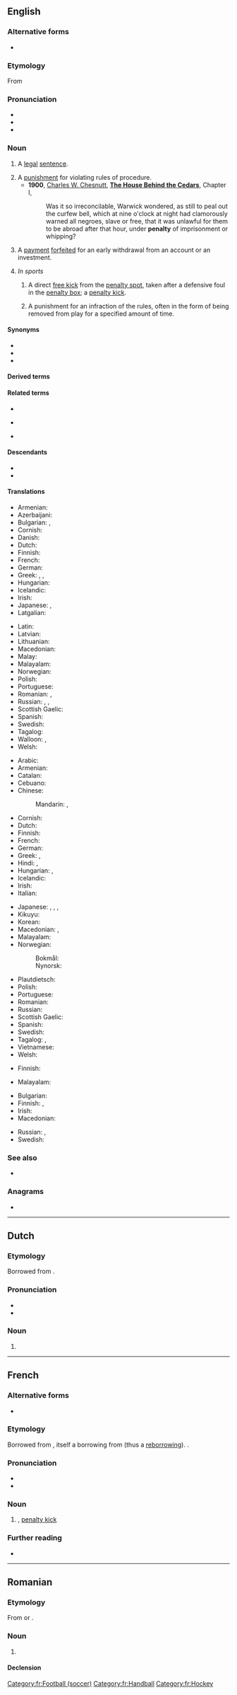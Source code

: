 {{also|pénalty}}
==English==
{{wikipedia}}

===Alternative forms===
* {{l|en|pœnalty}} {{qualifier|archaic}}

===Etymology===
{{root|en|ine-pro|*kʷey-}}
From {{bor|en|frm|pénalité}}

===Pronunciation===
* {{IPA|en|/ˈpɛnəlti/}}
* {{audio|en|LL-Q1860 (eng)-Vealhurl-penalty.wav|Audio (RP)}}
* {{hyph|en|pen|al|ty}}

===Noun===
{{en-noun}}

# A [[legal]] [[sentence]].
#: {{ux|en|The '''penalty''' for his crime was to do hard labor.}}
# A [[punishment]] for violating rules of procedure.
#* '''1900''', [[w:Charles W. Chesnutt|Charles W. Chesnutt]], '''[[w:The House Behind the Cedars|The House Behind the Cedars]]''', Chapter I,
#*: Was it so irreconcilable, Warwick wondered, as still to peal out the curfew bell, which at nine o'clock at night had clamorously warned all negroes, slave or free, that it was unlawful for them to be abroad after that hour, under '''penalty''' of imprisonment or whipping?
# {{lb|en|finance}} A [[payment]] [[forfeit]]ed for an early withdrawal from an account or an investment.
# ''In sports''
## {{lb|en|football}} A direct [[free kick]] from the [[penalty spot]], taken after a defensive foul in the [[penalty box]]; a [[penalty kick]].
## {{lb|en|ice hockey}} A punishment for an infraction of the rules, often in the form of being removed from play for a specified amount of time.
##: {{ux|en|A '''penalty''' was called when he tripped up his opponent.}}

====Synonyms====
* {{l|en|punition}}
* {{l|en|punishment}}
* {{l|en|sentence}}

====Derived terms====
{{der3|en
|death penalty
|fixed penalty notice
|penalty arc
|penalty area
|penalty box
|penalty kick
|penalty phase
|penalty shoot-out
|penalty shot
|penalty spot
}}

====Related terms====
* {{l|en|penal}}
* {{l|en|penality}} {{qualifier|rare}}
* {{l|en|penalize}}

====Descendants====
* {{desc|bor=1|afb|بلنتي|tr=balanti}}
* {{desc|bor=1|es|penalti}}

====Translations====
{{trans-top|legal sentence}}
* Armenian: {{t+|hy|պատիժ}}
* Azerbaijani: {{t+|az|cəza}}
* Bulgarian: {{t+|bg|наказание|n}}, {{t+|bg|санкция|f}}
* Cornish: {{t|kw|spal|m}}
* Danish: {{t|da|straf|c}}
* Dutch: {{t+|nl|straf|f}}
* Finnish: {{t+|fi|rangaistus}}
* French: {{t|fr|penalisation|f}}
* German: {{t+|de|Strafe|f}}
* Greek: {{t+|el|κύρωση|f}}, {{t+|el|ποινή|f}}, {{t+|el|τιμωρία|f}}
* Hungarian: {{t+|hu|büntetés}}
* Icelandic: {{t+|is|hegning|f}}
* Irish: {{t+|ga|pionós|m}}
* Japanese: {{t+|ja|刑|tr=kei}}, {{t+|ja|刑罰|tr=keibatsu}}
* Latgalian: {{t|ltg|struope|f}}
{{trans-mid}}
* Latin: {{t+|la|multa|f}}
* Latvian: {{t|lv|sods|m}}
* Lithuanian: {{t|lt|bausmė|?}}
* Macedonian: {{t|mk|ка́зна|f}}
* Malay: {{t+|ms|hukuman}}
* Malayalam: {{t+|ml|ശിക്ഷ}}
* Norwegian: {{t+|no|straff|m|f}}
* Polish: {{t+|pl|kara|f}}
* Portuguese: {{t+|pt|pena|f}}
* Romanian: {{t+|ro|penalizare|f}}, {{t+|ro|pedeapsă|f}}
* Russian: {{t+|ru|наказа́ние|n}}, {{t+|ru|взыска́ние|n}}, {{t+|ru|штраф|m}}
* Scottish Gaelic: {{t|gd|peanas|m}}
* Spanish: {{t+|es|pena|f}}
* Swedish: {{t+|sv|straff|n}}
* Tagalog: {{t+|tl|parusa}}
* Walloon: {{t+|wa|poenne|f}}, {{t|wa|poenålté|f}}
* Welsh: {{t+|cy|cosb|f}}
{{trans-bottom}}

{{trans-top|punishment for violating rules of procedure}}
* Arabic: {{t|ar|جَزَاء|m}}
* Armenian: {{t+|hy|տուգանք}}
* Catalan: {{t+|ca|càstig|m}}
* Cebuano: {{t|ceb|silot}}
* Chinese:
*: Mandarin: {{t+|cmn|懲罰}}, {{t+|cmn|惩罚|tr=chéngfá}}
* Cornish: {{t|kw|spal|m}}
* Dutch: {{t+|nl|straf|f}}
* Finnish: {{t+|fi|rangaistus}}
* French: {{t+|fr|peine|f}}
* German: {{t+|de|Strafe|f}}
* Greek: {{t+|el|αντίτιμο|n}}, {{t+|el|τιμωρία|f}}
* Hindi: {{t+|hi|दण्ड|?}}, {{t|hi|सज़ा|?}}
* Hungarian: {{t+|hu|büntetés}}, {{t+|hu|bírság}}
* Icelandic: {{t+|is|hegning|f}}
* Irish: {{t+|ga|pionós|m}}
* Italian: {{t|it|penalità|f}}
{{trans-mid}}
* Japanese: {{t+|ja|罰|tr=batsu}}, {{t|ja|懲らしめ|tr=korasime}}, {{t+|ja|懲罰|tr=chōbatsu}}, {{t|ja|仕置き|tr=shioki}}
* Kikuyu: {{t|ki|ihera|c5}}
* Korean: {{t|ko|형벌}}
* Macedonian: {{t|mk|ка́зна|f}}, {{t|mk|гло́ба|f}}
* Malayalam: {{t+|ml|ശിക്ഷ}}
* Norwegian:
*: Bokmål: {{t+|nb|straff|m}}
*: Nynorsk: {{t|nn|straff|f}}
* Plautdietsch: {{t|pdt|Strof|f}}
* Polish: {{t+|pl|kara|f}}
* Portuguese: {{t+|pt|penalidade|f}}
* Romanian: {{t+|ro|pedeapsă|f}}
* Russian: {{t+|ru|штраф|m}}
* Scottish Gaelic: {{t|gd|peanas|m}}
* Spanish: {{t+|es|castigo|m}}
* Swedish: {{t+|sv|straff|n}}
* Tagalog: {{t|tl|bayad-sala}}, {{t+|tl|parusa}}
* Vietnamese: {{t+|vi|trừng phạt}}
* Welsh: {{t+|cy|cosb|f}}
{{trans-bottom}}

{{trans-top|finance: payment for early withdrawal}} 
* Finnish: {{t|fi|korvaus}} 
{{trans-mid}}
* Malayalam: {{t+|ml|പിഴ}}
{{trans-bottom}}

{{trans-see|penalty kick}}

{{trans-top|punishment in ice hockey}}
* Bulgarian: {{t+|bg|наказание}}
* Finnish: {{t+|fi|rangaistus}}, {{t+|fi|jäähy}}
* Irish: {{t+|ga|pionós|m}}
* Macedonian: {{t|mk|пена́л|m}}
{{trans-mid}}
* Russian: {{t+|ru|булли́т|m}}, {{t|ru|штрафно́й бросо́к|m}}
* Swedish: {{t+|sv|utvisning|c}}
{{trans-bottom}}

===See also===
* {{l|en|free kick}}

===Anagrams===
* {{anagrams|en|a=aelnpty|a-plenty|aplenty|netplay}}

----

==Dutch==

===Etymology===
Borrowed from {{bor|nl|en|penalty}}.

===Pronunciation===
* {{audio|nl|Nl-penalty.ogg|Audio}}
* {{hyphenation|nl|pe|nal|ty}}

===Noun===
{{nl-noun|m|-'s|penalty'tje}}

# {{l|en|penalty kick}}

----

==French==

===Alternative forms===
* {{alter|fr|pénalty}}

===Etymology===
Borrowed from {{bor|fr|en|penalty}}, itself a borrowing from {{der|fr|fr|pénalité}} (thus a [[reborrowing]]). {{doublet|fr|pénalité}}.

===Pronunciation===
* {{fr-IPA|pénalty}}
* {{audio|fr|LL-Q150 (fra)-Lepticed7-penalty.wav|Audio}}

===Noun===
{{fr-noun|m|penaltys|penalties}}

# {{lb|fr|sports}} {{l|en|penalty}}, [[penalty kick]]

===Further reading===
* {{R:TLFi}}

[[Category:fr:Football (soccer)]]
[[Category:fr:Handball]]
[[Category:fr:Hockey]]

----

==Romanian==

===Etymology===
From {{bor|ro|fr|penalty}} or {{bor|ro|en|penalty}}.

===Noun===
{{ro-noun|n|penalty-uri}}

# {{lb|ro|soccer|sports}} {{l|en|penalty}}

====Declension====
{{ro-noun-n|pl=penalty-uri}}